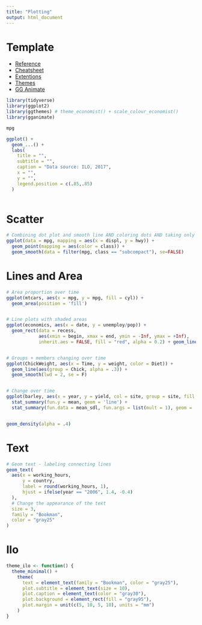 ```yaml
---
title: "Plotting"
output: html_document
---
```


# Template

- [Reference](https://ggplot2.tidyverse.org/reference/)
- [Cheatsheet](https://github.com/rstudio/cheatsheets/blob/master/data-visualization-2.1.pdf)
- [Extentions](https://exts.ggplot2.tidyverse.org/gallery/)
- [Themes](https://yutannihilation.github.io/allYourFigureAreBelongToUs/ggthemes/)
- [GG Animate](https://gganimate.com/)


```r

library(tidyverse)   
library(ggplot2)
library(ggthemes) # theme_economist() + scale_colour_economist()
library(gganimate)

mpg
```


```r
ggplot() +
  geom_...() +
  labs(
    title = "",
    subtitle = "",
    caption = "Data source: ILO, 2017",
    x = "",
    y = "",
    legend.position = c(.85,.85)
  )
  
```


# Scatter

```r
# Combining dot plot and smooth line AND coloring dots AND taking only subset of one of the variables
ggplot(data = mpg, mapping = aes(x = displ, y = hwy)) + 
  geom_point(mapping = aes(color = class)) + 
  geom_smooth(data = filter(mpg, class == "subcompact"), se=FALSE)
```



# Lines and Area

```r
# Area proportion over time
ggplot(mtcars, aes(x = mpg, y = mpg, fill = cyl)) +
  geom_area(position = 'fill')


# Line plots with shaded areas
ggplot(economics, aes(x = date, y = unemploy/pop)) +
  geom_rect(data = recess,
            aes(xmin = begin, xmax = end, ymin = -Inf, ymax = +Inf),
            inherit.aes = FALSE, fill = "red", alpha = 0.2) + geom_line()


# Groups + members changing over time
ggplot(ChickWeight, aes(x = Time, y = weight, color = Diet)) +
  geom_line(aes(group = Chick, alpha = .3)) + 
  geom_smooth(lwd = 2, se = F)


# Change over time
ggplot(barley, aes(x = year, y = yield, col = site, group = site, fill = site)) + 
  stat_summary(fun.y = mean, geom = 'line') + 
  stat_summary(fun.data = mean_sdl, fun.args = list(mult = 1), geom = 'ribbon', col = NA, alpha = .1)


geom_density(alpha = .4)
```


# Text

```r
# Geom text - labeling connecting lines
geom_text(
  aes(x = working_hours,
      y = country,
      label = round(working_hours, 1),
      hjust = ifelse(year == "2006", 1.4, -0.4)
  ),
  # Change the appearance of the text
  size = 3,
  family = "Bookman",
  color = "gray25"
)
```


# Ilo

```r
theme_ilo <- function() {
  theme_minimal() +
    theme(
      text = element_text(family = "Bookman", color = "gray25"),
      plot.subtitle = element_text(size = 10),
      plot.caption = element_text(color = "gray30"),
      plot.background = element_rect(fill = "gray95"),
      plot.margin = unit(c(5, 10, 5, 10), units = "mm")
    )
}
```





